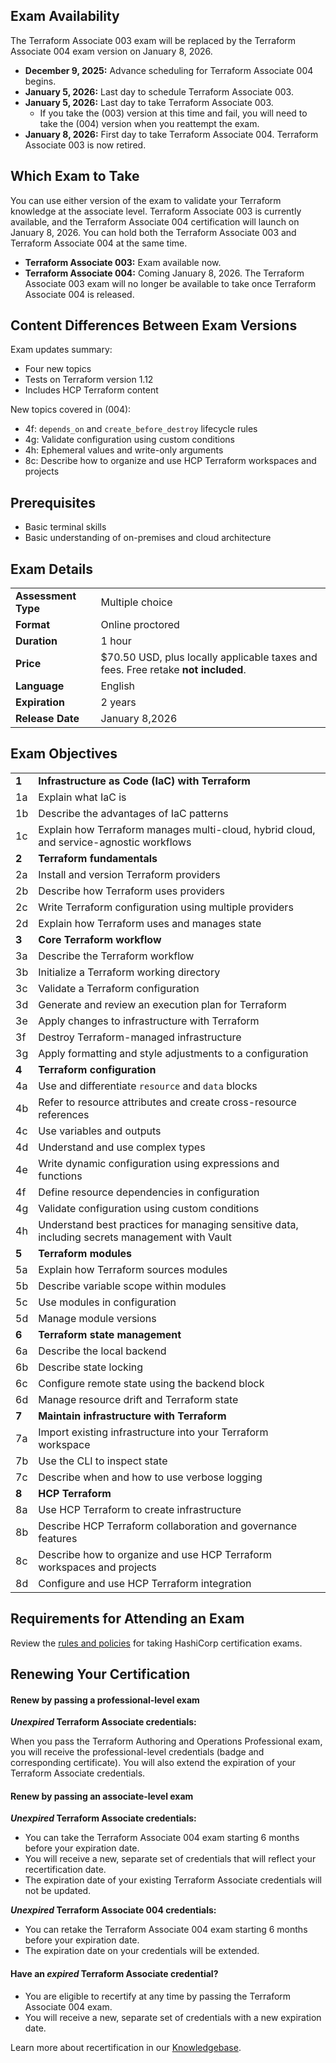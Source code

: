 <!-- Each "## Heading Two" section in this document will be used to populate an FAQ item -->
## Exam Availability

The Terraform Associate 003 exam will be replaced by the Terraform Associate 004 exam version on January 8, 2026.

- **December 9, 2025:** Advance scheduling for Terraform Associate 004 begins.
- **January 5, 2026:** Last day to schedule Terraform Associate 003.
- **January 5, 2026:** Last day to take Terraform Associate 003.
   -  If you take the (003) version at this time and fail, you will need to take the (004) version when you reattempt the exam.
- **January 8, 2026:** First day to take Terraform Associate 004. Terraform Associate 003 is now retired.

## Which Exam to Take

You can use either version of the exam to validate your Terraform knowledge at the associate level. Terraform Associate 003 is currently available, and the Terraform Associate 004 certification will launch on January 8, 2026. You can hold both the Terraform Associate 003 and Terraform Associate 004 at the same time.

- **Terraform Associate 003:** Exam available now.
- **Terraform Associate 004:** Coming January 8, 2026. The Terraform Associate 003 exam will no longer be available to take once Terraform Associate 004 is released.

## Content Differences Between Exam Versions

Exam updates summary:

- Four new topics
- Tests on Terraform version 1.12
- Includes HCP Terraform content

New topics covered in (004):

- 4f: `depends_on` and `create_before_destroy` lifecycle rules
- 4g: Validate configuration using custom conditions
- 4h: Ephemeral values and write-only arguments
- 8c: Describe how to organize and use HCP Terraform workspaces and projects

## Prerequisites

- Basic terminal skills
- Basic understanding of on-premises and cloud architecture

## Exam Details

|                     |                                                                                   |
| ------------------- | --------------------------------------------------------------------------------- |
| **Assessment Type** | Multiple choice                                                                   |
| **Format**          | Online proctored                                                                  |
| **Duration**        | 1 hour                                                                            |
| **Price**           | $70.50 USD, plus locally applicable taxes and fees. Free retake **not included**. |
| **Language**        | English                                                                           |
| **Expiration**      | 2 years                                                                           |
| **Release Date**   | January 8,2026                                                                        |

## Exam Objectives

|  |  |
|-----------|-------------|
| **1** | **Infrastructure as Code (IaC) with Terraform** |
| 1a | Explain what IaC is |
| 1b | Describe the advantages of IaC patterns |
| 1c | Explain how Terraform manages multi-cloud, hybrid cloud, and service-agnostic workflows |
| **2** | **Terraform fundamentals** |
| 2a | Install and version Terraform providers |
| 2b | Describe how Terraform uses providers |
| 2c | Write Terraform configuration using multiple providers |
| 2d | Explain how Terraform uses and manages state |
| **3** | **Core Terraform workflow** |
| 3a | Describe the Terraform workflow |
| 3b | Initialize a Terraform working directory |
| 3c | Validate a Terraform configuration |
| 3d | Generate and review an execution plan for Terraform |
| 3e | Apply changes to infrastructure with Terraform |
| 3f | Destroy Terraform-managed infrastructure |
| 3g | Apply formatting and style adjustments to a configuration |
| **4** | **Terraform configuration** |
| 4a | Use and differentiate `resource` and `data` blocks |
| 4b | Refer to resource attributes and create cross-resource references |
| 4c | Use variables and outputs |
| 4d | Understand and use complex types |
| 4e | Write dynamic configuration using expressions and functions |
| 4f | Define resource dependencies in configuration |
| 4g | Validate configuration using custom conditions |
| 4h | Understand best practices for managing sensitive data, including secrets management with Vault |
| **5** | **Terraform modules** |
| 5a | Explain how Terraform sources modules |
| 5b | Describe variable scope within modules |
| 5c | Use modules in configuration |
| 5d | Manage module versions |
| **6** | **Terraform state management** |
| 6a | Describe the local backend |
| 6b | Describe state locking |
| 6c | Configure remote state using the backend block |
| 6d | Manage resource drift and Terraform state |
| **7** | **Maintain infrastructure with Terraform** |
| 7a | Import existing infrastructure into your Terraform workspace |
| 7b | Use the CLI to inspect state |
| 7c | Describe when and how to use verbose logging |
| **8** | **HCP Terraform** |
| 8a | Use HCP Terraform to create infrastructure |
| 8b | Describe HCP Terraform collaboration and governance features |
| 8c | Describe how to organize and use HCP Terraform workspaces and projects |
| 8d | Configure and use HCP Terraform integration |          |

## Requirements for Attending an Exam

Review the [rules and policies](https://hashicorp-certifications.zendesk.com/hc/en-us/articles/26234761626125-Exam-appointment-rules-and-requirements) for taking HashiCorp certification exams.

## Renewing Your Certification

#### Renew by passing a professional-level exam

**_Unexpired_ Terraform Associate credentials:** 

When you pass the Terraform Authoring and Operations Professional exam, you will receive the professional-level credentials (badge and corresponding certificate). You will also extend the expiration of your Terraform Associate credentials. 

#### Renew by passing an associate-level exam

**_Unexpired_ Terraform Associate credentials:** 

* You can take the Terraform Associate 004 exam starting 6 months before your expiration date. 
* You will receive a new, separate set of credentials that will reflect your recertification date. 
* The expiration date of your existing Terraform Associate credentials will not be updated.

**_Unexpired_ Terraform Associate 004 credentials:** 

* You can retake the Terraform Associate 004 exam starting 6 months before your expiration date. 
* The expiration date on your credentials will be extended.

#### Have an _expired_ Terraform Associate credential? 

* You are eligible to recertify at any time by passing the Terraform Associate 004 exam. 
* You will receive a new, separate set of credentials with a new expiration date.

Learn more about recertification in our [Knowledgebase](https://hashicorp-certifications.zendesk.com/hc/en-us/articles/9677396620941).

